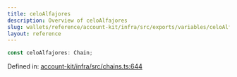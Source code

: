 ```yaml
---
title: celoAlfajores
description: Overview of celoAlfajores
slug: wallets/reference/account-kit/infra/src/exports/variables/celoAlfajores
layout: reference
---
```


```ts
const celoAlfajores: Chain;
```

Defined in: [account-kit/infra/src/chains.ts:644](https://github.com/alchemyplatform/aa-sdk/blob/49e74eee8606f480b200b4612d00d950da8a8742/account-kit/infra/src/chains.ts#L644)
